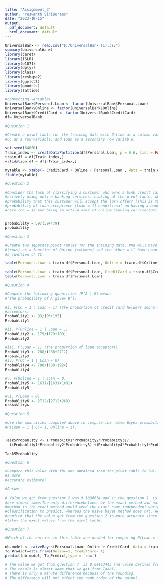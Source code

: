 ---
title: "Assignment_3"
author: "Yeswanth Siripurapu"
date: "2023-10-15"
output:
  pdf_document: default
  html_document: default
---

```{r setup}

UniversalBank <- read.csv("D:/UniversalBank (1).csv")
summary(UniversalBank)
library(caret)
library(ISLR)
library(e1071)
library(dplyr)
library(class)
library(reshape2)
library(ggplot2)
library(gmodels)
library(lattice)
```

```{r}
#converting variables
UniversalBank$Personal.Loan <- factor(UniversalBank$Personal.Loan)
UniversalBank$Online <- factor(UniversalBank$Online)
UniversalBank$CreditCard <- factor(UniversalBank$CreditCard)
df= UniversalBank
```

```{r}
#Question 1

#Create a pivot table for the training data with Online as a column variable, 
#CC as a row variable, and Loan as a secondary row variable.

set.seed(64060)
Train_index <- createDataPartition(df$Personal.Loan, p = 0.6, list = FALSE)
train.df = df[Train_index,]
validation.df = df[-Train_index,]

mytable <- xtabs(~ CreditCard + Online + Personal.Loan , data = train.df)
ftable(mytable)

```
```{r}
#Question 2

#Consider the task of classifying a customer who owns a bank credit card and is 
#actively using online banking services. Looking at the pivot table, what is the
#probability that this customer will accept the loan offer? [This is the
#probability of loan acceptance (Loan = 1) conditional on having a bank credit 
#card (CC = 1) and being an active user of online banking services(Online = 1)].


probability = 59/(59+479)
probability

```
```{r}
#Question 3

#Create two separate pivot tables for the training data. One will have Loan 
#(rows) as a function of Online (columns) and the other will have Loan (rows) as
#a function of CC.

table(Personal.Loan = train.df$Personal.Loan, Online = train.df$Online)

table(Personal.Loan = train.df$Personal.Loan, CreditCard = train.df$CreditCard)
table(Personal.Loan = train.df$Personal.Loan)
```

```{r}
#Question 4

#Compute the following quantities [P(A | B) means
#“the probability of A given B”]: 

#i. P(CC = 1 | Loan = 1) (the proportion of credit card holders among the loan 
#acceptors) 
Probablity1 <- 93/(93+195)
Probablity1

#ii. P(Online = 1 | Loan = 1)  
Probablity2 <- 179/(179+109)
Probablity2

#iii. P(Loan = 1) (the proportion of loan acceptors)  
Probablity3 <- 288/(288+2712)
Probablity3
#iv. P(CC = 1 | Loan = 0)  
Probablity4 <- 788/(788+1924)
Probablity4

#v. P(Online = 1 | Loan = 0) 
Probablity5 <- 1631/(1631+1081)
Probablity5

#vi. P(Loan = 0) 
Probablity6 <- 2712/(2712+288)
Probablity6
```

```{r}
#Question 5

#Use the quantities computed above to compute the naive Bayes probability 
#P(Loan = 1 | CC= 1, Online = 1).


Task5Probablity <- (Probablity1*Probablity2*Probablity3)/
  ((Probablity1*Probablity2*Probablity3) +(Probablity4*Probablity5*Probablity6))

Task5Probablity 
```

```{r}
#Question 6

#Compare this value with the one obtained from the pivot table in (B). Which is 
#a more
#accurate estimate?

#Answer:
  
# Value we got from question 2 was 0.1096654 and in the question 5  is 0.1087106
#are almost same.The only differencebetween by the exact method and naive bayes
#method is the exact method would need the exact same independent variable 
#classification to predict, whereas the naive bayes method does not. We can 
#confirm that the value get from the question 2 is more accurate since we have 
#taken the exact values from the pivot table.

#Question 7

#Which of the entries in this table are needed for computing P(Loan = 1 | CC = 1, Online = 1)? Run naive Bayes on the data. Examine the model output on training data, and find the entry that corresponds to P(Loan = 1 | CC = 1, Online = 1). Compare this to the number you obtained in (E).

nb.model <- naiveBayes(Personal.Loan~ Online + CreditCard, data = train.df)
To_Predict=data.frame(Online=1, CreditCard= 1)
predict(nb.model, To_Predict,type = 'raw')

# The value we got from question 7  is 0.08463445 and value derived from the task 5 is 0.1087106.
# The result is almost same that we got from Task5.
# There is only a minute difference because of the rounding.
# The difference will not effect the rank order of the output.

```